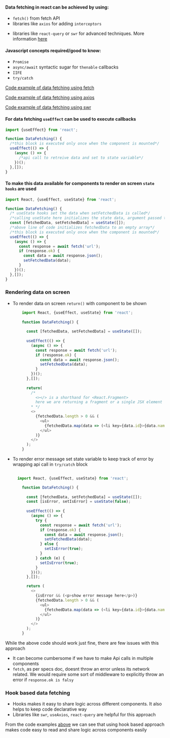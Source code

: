 
<Meta title="DataFetching/Overview" />

<h4>Data fetching in react can be achieved by using:</h4>
<ul>
    <li>
        <code>fetch()</code> from fetch API
    </li>
<li>
libraries like <code>axios</code> for adding <code>interceptors</code>
</li>
<li>
    <p>
        libraries like <code>react-query</code> or <code>swr</code> for advanced techniques.
        More information <a href="#hook-based">here</a>
    </p>
</li>
</ul>
<h4>Javascript concepts required/good to know:</h4>
<ul>
<li>
<code>Promise</code>
</li>
<li>
 <code>async/await</code> syntactic sugar for <code>thenable</code> callbacks
</li>
<li>
<code>IIFE</code>
</li>
<li>
<code>try/catch</code>
</li>
</ul>

<section id="code-examples">

[Code example of data fetching using fetch](https://github.com/Nuvalence/react-cook-book/blob/master/src/components/screens/DataFetching/Fetch/index.tsx)


[Code example of data fetching using axios](https://github.com/Nuvalence/react-cook-book/blob/master/src/components/screens/DataFetching/Axios/index.tsx)

[Code example of data fetching using swr](https://github.com/Nuvalence/react-cook-book/blob/master/src/components/screens/DataFetching/SWR/index.tsx)
</section>
<h4>
For data fetching <code>useEffect</code> can be used to execute callbacks
</h4>

```javascript
import {useEffect} from 'react';

function DataFetching() {
  /*this block is executed only once when the component is mounted*/
  useEffect(() => {
    (async () => {
      /*api call to retreive data and set to state variable*/
    })();
  },[]);
}
```
<h4>
    To make this data available for components to render on screen <code>state hooks</code> are used
</h4>

```javascript
import React, {useEffect, useState} from 'react';

function DataFetching() {
  /* useState hooks set the data when setFetchedData is called*/
  /*calling useState here initializes the state data, argument passed to this function is used as initial value*/
  const [fetchedData, setFetchedData] = useState([]);
  /*above line of code initializes fetchedData to an empty array*/
  /*this block is executed only once when the component is mounted*/
  useEffect(() => {
    (async () => {
      const response = await fetch('url');
      if (response.ok) {
        const data = await response.json();
        setFetchedData(data);
      }
    })();
  },[]);
}
```

<h3>
    Rendering data on screen
</h3>
<ul>
<li>
<p>
To render data on screen <code>return()</code> with component to be shown
</p>

```javascript
    import React, {useEffect, useState} from 'react';
    
    function DataFetching() {
      
      const [fetchedData, setFetchedData] = useState([]);
      
      useEffect(() => {
        (async () => {
          const response = await fetch('url');
          if (response.ok) {
            const data = await response.json();
            setFetchedData(data);
          }
        })();
      },[]);
      
      return(
        /*
          <></> is a shorthand for <React.Fragment>
          here we are returning a fragment or a single JSX element with list of element
        * */
        <>
          {fetchedData.length > 0 && (
            <ul>
              {fetchedData.map(data => (<li key={data.id}>{data.name}</li>))}
            </ul>
          )}
        </>
      );
    }
```
</li>
<li>
<p>To render error message set state variable to keep track of error by wrapping api call in <code>try/catch</code> block</p>

```javascript
    
  import React, {useEffect, useState} from 'react';

    function DataFetching() {
      
      const [fetchedData, setFetchedData] = useState([]);
      const [isError, setIsError] = useState(false);
      
      useEffect(() => {
        (async () => {
          try {
            const response = await fetch('url');
            if (response.ok) {
              const data = await response.json();
              setFetchedData(data);
            } else {
              setIsError(true);
            }
          } catch (e) {
            setIsError(true);
          }
        })();
      },[]);

      return (
        <>
          {isError && (<p>show error message here</p>)}
          {fetchedData.length > 0 && (
            <ul>
              {fetchedData.map(data => (<li key={data.id}>{data.name}</li>))}
            </ul>
          )}
        </>
      );
    }
```
</li>

</ul>
<p>
    While the above code should work just fine, there are few issues with this approach

</p>

<ul>
<li>
It can become cumbersome if we have to make Api calls in multiple components
</li>
<li>
<code>fetch</code>, as per specs doc, doesnt throw an error unless its network related.
We would require some sort of middleware to explicitly throw an error if <code>response.ok is falsy</code>
</li>
</ul>
<h3>Hook based data fetching</h3>
<section id="hook-based">
    <ul>
        <li>
            Hooks makes it easy to share logic across different components. It also helps to keep code declarative way
        </li>
        <li>
            Libraries like <code>swr</code>, <code>useAxios</code>, <code>react-query</code> are helpful for this approach
        </li>
    </ul>
    <p>From the code examples <a href="#code-examples">above</a> we can see that using hook based approach makes code easy to read and share logic across components easily</p>
</section>
